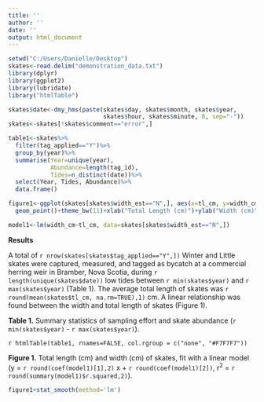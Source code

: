 ```yaml
---
title: ''
author: ''
date: ''
output: html_document
---
```


```r
setwd("C:/Users/Danielle/Desktop")
skates<-read.delim("demonstration_data.txt")
library(dplyr)
library(ggplot2)
library(lubridate)
library("htmlTable")

skates$date<-dmy_hms(paste(skates$day, skates$month, skates$year,
                           skates$hour, skates$minute, 0, sep="-"))
skates<-skates[!skates$comment=="error",]

table1<-skates%>%
  filter(tag_applied=="Y")%>%
  group_by(year)%>%
  summarise(Year=unique(year),
            Abundance=length(tag_id),
            Tides=n_distinct(date))%>%
  select(Year, Tides, Abundance)%>%
  data.frame()

figure1<-ggplot(skates[skates$width_est=="N",], aes(x=tl_cm, y=width_cm))+
  geom_point()+theme_bw(11)+xlab("Total Length (cm)")+ylab("Width (cm)")

model1<-lm(width_cm~tl_cm, data=skates[skates$width_est=="N",])
```
**Results**

A total of `r nrow(skates[skates$tag_applied=="Y",])` Winter and Little skates were captured, measured, and tagged as bycatch at a commercial herring weir in Bramber, Nova Scotia, during `r length(unique(skates$date))` low tides between `r min(skates$year)` and `r max(skates$year)` (Table 1). The average total length of skates was `r round(mean(skates$tl_cm, na.rm=TRUE),1)` cm. A linear relationship was found between the width and total length of skates (Figure 1).

**Table 1.** Summary statistics of sampling effort and skate abundance (`r min(skates$year)` - `r max(skates$year)`).

`r htmlTable(table1, rnames=FALSE, col.rgroup = c("none", "#F7F7F7"))`

**Figure 1.** Total length (cm) and width (cm) of skates, fit with a linear model (y = `r round(coef(model1)[1],2)` x + `r round(coef(model1)[2])`, r^2^ = `r round(summary(model1)$r.squared,2)`).

```r
figure1+stat_smooth(method='lm')
```